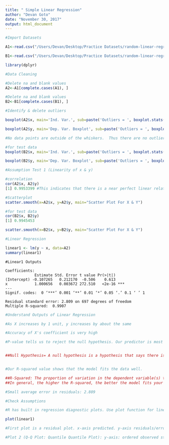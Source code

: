 ```yaml
---
title: " Simple Linear Regression"
author: "Devan Goto"
date: "November 30, 2017"
output: html_document
---
```


```r
#Import Datasets

A1<-read.csv("/Users/Devan/Desktop/Practice Datasets/random-linear-regression/train.csv",header = TRUE, sep = ",")

B1<-read.csv("/Users/Devan/Desktop/Practice Datasets/random-linear-regression/test.csv",header = TRUE, sep = ",")

library(dplyr)

```

```r
#Data Cleaning

#Delete na and blank values
A2<-A1[complete.cases(A1), ]

#Delete na and blank values
B2<-B1[complete.cases(B1), ]

```

```r

#Identify & delete outliers

boxplot(A2$x, main='Ind. Var.', sub=paste('Outliers = ', boxplot.stats(A2$x)$out))

boxplot(A2$y, main='Dep. Var. Boxplot', sub=paste('Outliers = ', boxplot.stats(A2$y)$out))

#No data points are outside of the whiskers.  Thus there are no outliers. 

#for test data
boxplot(B2$x, main='Ind. Var.', sub=paste('Outliers = ', boxplot.stats(B2$x)$out))

boxplot(B2$y, main='Dep. Var. Boxplot', sub=paste('Outliers = ', boxplot.stats(B2$y)$out))

```

```r

#Assumption Test 1 (Linearity of x & y)

#correlation
cor(A2$x, A2$y)
[1] 0.9953399 #This indicates that there is a near perfect linear relationship between x & y.  As x increases so does y. 

#Scatterplot
scatter.smooth(x=A2$x, y=A2$y, main="Scatter Plot For X & Y")

#for test data
cor(B2$x, B2$y)
[1] 0.9945453

scatter.smooth(x=B2$x, y=B2$y, main="Scatter Plot For X & Y")

```

```r
#Linear Regression

linear1 <- lm(y ~ x, data=A2)
summary(linear1)

```

```{}
#Linear1 Outputs

Coefficients:
             Estimate Std. Error t value Pr(>|t|)    
(Intercept) -0.107265   0.212170  -0.506    0.613    
x            1.000656   0.003672 272.510   <2e-16 ***
---
Signif. codes:  0 ‘***’ 0.001 ‘**’ 0.01 ‘*’ 0.05 ‘.’ 0.1 ‘ ’ 1

Residual standard error: 2.809 on 697 degrees of freedom
Multiple R-squared:  0.9907

```

```r

#Understand Outputs of Linear Regression

#As X increases by 1 unit, y increases by about the same

#Accuracy of X's coefficient is very high

#P-value tells us to reject the null hypothesis. Our predictor is most likely to be the reason for the change in y. Our p-value is lower than 0.05. 


##Null Hypothesis= A null hypothesis is a hypothesis that says there is no statistical significance between the two variables in the hypothesis (x has no effect on y). 0.05 (p-value) is usually aceptable to reject the null.


#Our R-squared value shows that the model fits the data well. 

##R-Squared: The proportion of variation in the dependent variable(s) that have been explained by the model. 
##In general, the higher the R-squared, the better the model fits your data

#Small average error in residuals: 2.809

```

```r

#Check Assumptions

#R has built in regression diagnostic plots. Use plot function for linear regression model. 

plot(linear1)

#First plot is a residual plot. x-axis predicted. y-axis residuals/errors. ##Linearity is met because there is no pattern (line is flat). This plot also shows that variation is constant. Meets assumption of linearity & homoscedasticity.

#Plot 2 (Q-Q Plot: Quantile Quantile Plot): y-axis: ordered observed standarized residuals. x-axis: ordered theoretical residuals (what you would expect residuals to be if the errors/residuals are normally distributed).  ##If residuals are normally distributed they should roughly be on a diagnoal line. Meets assumption of normality.

```
